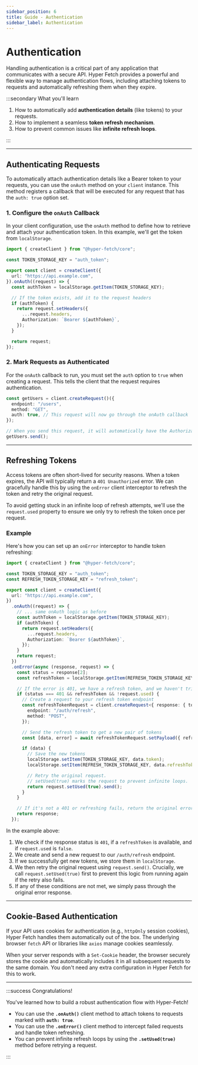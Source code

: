 ```yaml
---
sidebar_position: 6
title: Guide - Authentication
sidebar_label: Authentication
---
```


# Authentication

Handling authentication is a critical part of any application that communicates with a secure API. Hyper Fetch provides
a powerful and flexible way to manage authentication flows, including attaching tokens to requests and automatically
refreshing them when they expire.

:::secondary What you'll learn

1. How to automatically add **authentication details** (like tokens) to your requests.
2. How to implement a seamless **token refresh mechanism**.
3. How to prevent common issues like **infinite refresh loops**.

:::

---

## Authenticating Requests

To automatically attach authentication details like a Bearer token to your requests, you can use the `onAuth` method on
your `client` instance. This method registers a callback that will be executed for any request that has the `auth: true`
option set.

### 1. Configure the `onAuth` Callback

In your client configuration, use the `onAuth` method to define how to retrieve and attach your authentication token. In
this example, we'll get the token from `localStorage`.

```typescript
import { createClient } from "@hyper-fetch/core";

const TOKEN_STORAGE_KEY = "auth_token";

export const client = createClient({
  url: "https://api.example.com",
}).onAuth((request) => {
  const authToken = localStorage.getItem(TOKEN_STORAGE_KEY);

  // If the token exists, add it to the request headers
  if (authToken) {
    return request.setHeaders({
      ...request.headers,
      Authorization: `Bearer ${authToken}`,
    });
  }

  return request;
});
```

### 2. Mark Requests as Authenticated

For the `onAuth` callback to run, you must set the `auth` option to `true` when creating a request. This tells the
client that the request requires authentication.

```ts
const getUsers = client.createRequest()({
  endpoint: "/users",
  method: "GET",
  auth: true, // This request will now go through the onAuth callback
});

// When you send this request, it will automatically have the Authorization header.
getUsers.send();
```

---

## Refreshing Tokens

Access tokens are often short-lived for security reasons. When a token expires, the API will typically return a
`401 Unauthorized` error. We can gracefully handle this by using the `onError` client interceptor to refresh the token
and retry the original request.

To avoid getting stuck in an infinite loop of refresh attempts, we'll use the `request.used` property to ensure we only
try to refresh the token once per request.

### Example

Here's how you can set up an `onError` interceptor to handle token refreshing:

```ts
import { createClient } from "@hyper-fetch/core";

const TOKEN_STORAGE_KEY = "auth_token";
const REFRESH_TOKEN_STORAGE_KEY = "refresh_token";

export const client = createClient({
  url: "https://api.example.com",
})
  .onAuth((request) => {
    // ... same onAuth logic as before
    const authToken = localStorage.getItem(TOKEN_STORAGE_KEY);
    if (authToken) {
      return request.setHeaders({
        ...request.headers,
        Authorization: `Bearer ${authToken}`,
      });
    }
    return request;
  })
  .onError(async (response, request) => {
    const status = response[2];
    const refreshToken = localStorage.getItem(REFRESH_TOKEN_STORAGE_KEY);

    // If the error is 401, we have a refresh token, and we haven't tried refreshing yet
    if (status === 401 && refreshToken && !request.used) {
      // Create a request to your refresh token endpoint
      const refreshTokenRequest = client.createRequest<{ response: { token: string; refreshToken: string } }>()({
        endpoint: "/auth/refresh",
        method: "POST",
      });

      // Send the refresh token to get a new pair of tokens
      const [data, error] = await refreshTokenRequest.setPayload({ refreshToken }).send();

      if (data) {
        // Save the new tokens
        localStorage.setItem(TOKEN_STORAGE_KEY, data.token);
        localStorage.setItem(REFRESH_TOKEN_STORAGE_KEY, data.refreshToken);

        // Retry the original request.
        // setUsed(true) marks the request to prevent infinite loops.
        return request.setUsed(true).send();
      }
    }

    // If it's not a 401 or refreshing fails, return the original error response
    return response;
  });
```

In the example above:

1.  We check if the response status is `401`, if a `refreshToken` is available, and if `request.used` is `false`.
2.  We create and send a new request to our `/auth/refresh` endpoint.
3.  If we successfully get new tokens, we store them in `localStorage`.
4.  We then retry the original request using `request.send()`. Crucially, we call `request.setUsed(true)` first to
    prevent this logic from running again if the retry also fails.
5.  If any of these conditions are not met, we simply pass through the original error response.

---

## Cookie-Based Authentication

If your API uses cookies for authentication (e.g., `httpOnly` session cookies), Hyper Fetch handles them automatically
out of the box. The underlying browser `fetch` API or libraries like `axios` manage cookies seamlessly.

When your server responds with a `Set-Cookie` header, the browser securely stores the cookie and automatically includes
it in all subsequent requests to the same domain. You don't need any extra configuration in Hyper Fetch for this to
work.

---

:::success Congratulations!

You've learned how to build a robust authentication flow with Hyper-Fetch!

- You can use the **`.onAuth()`** client method to attach tokens to requests marked with **`auth: true`**.
- You can use the **`.onError()`** client method to intercept failed requests and handle token refreshing.
- You can prevent infinite refresh loops by using the **`.setUsed(true)`** method before retrying a request.

:::

